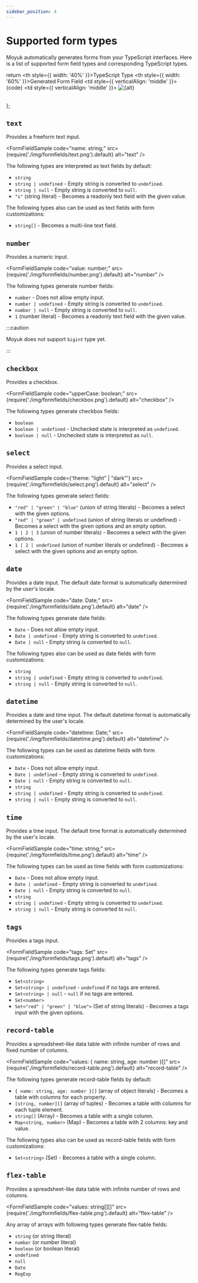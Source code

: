 ```yaml
---
sidebar_position: 4
---
```


# Supported form types

Moyuk automatically generates forms from your TypeScript interfaces.
Here is a list of supported form field types and corresponding TypeScript types.


  return <table>
	  <tr>
		  <th style={{ width: '40%' }}>TypeScript Type</th>
			<th style={{ width: '60%' }}>Generated Form Field</th>
		</tr>
		<tr>
			<td style={{ verticalAlign: 'middle' }}>
				<CodeBlock language="ts">{code}</CodeBlock>
			</td>
			<td style={{ verticalAlign: 'middle' }}>
				<img src={src} alt={alt} />
			</td>
		</tr>
	</table>
};


## `text`

Provides a freeform text input.

<FormFieldSample code="name: string;" src={require('./img/formfields/text.png').default} alt="text" />

The following types are interpreted as text fields by default:

- `string`
- `string | undefined` - Empty string is converted to `undefined`.
- `string | null` - Empty string is converted to `null`.
- `"s"` (string literal) - Becomes a readonly text field with the given value.

The following types also can be used as text fields with form customizations:

- `string[]` - Becomes a multi-line text field.

## `number`

Provides a numeric input.

<FormFieldSample code="value: number;" src={require('./img/formfields/number.png').default} alt="number" />

The following types generate number fields:

- `number` - Does not allow empty input.
- `number | undefined` - Empty string is converted to `undefined`.
- `number | null` - Empty string is converted to `null`.
- `1` (number literal) - Becomes a readonly text field with the given value.

:::caution

Moyuk does not support `bigint` type yet.

:::

## `checkbox`

Provides a checkbox.

<FormFieldSample code="upperCase: boolean;" src={require('./img/formfields/checkbox.png').default} alt="checkbox" />

The following types generate checkbox fields:

- `boolean`
- `boolean | undefined` - Unchecked state is interpreted as `undefined`.
- `boolean | null` - Unchecked state is interpreted as `null`.

## `select`

Provides a select input.

<FormFieldSample code={'theme: "light" | "dark"'} src={require('./img/formfields/select.png').default} alt="select" />

The following types generate select fields:

- `"red" | "green" | "blue"` (union of string literals) - Becomes a select with the given options.
- `"red" | "green" | undefined` (union of string literals or undefined) - Becomes a select with the given options and an empty option.
- `1 | 2 | 3` (union of number literals) - Becomes a select with the given options.
- `1 | 2 | undefined` (union of number literals or undefined) - Becomes a select with the given options and an empty option.

## `date`

Provides a date input.
The default date format is automatically determined by the user's locale.

<FormFieldSample code="date: Date;" src={require('./img/formfields/date.png').default} alt="date" />

The following types generate date fields:

- `Date` - Does not allow empty input.
- `Date | undefined` - Empty string is converted to `undefined`.
- `Date | null` - Empty string is converted to `null`.

The following types also can be used as date fields with form customizations:

- `string`
- `string | undefined` - Empty string is converted to `undefined`.
- `string | null` - Empty string is converted to `null`.

## `datetime`

Provides a date and time input.
The default datetime format is automatically determined by the user's locale.

<FormFieldSample code="datetime: Date;" src={require('./img/formfields/datetime.png').default} alt="datetime" />

The following types can be used as datetime fields with form customizations:

- `Date` - Does not allow empty input.
- `Date | undefined` - Empty string is converted to `undefined`.
- `Date | null` - Empty string is converted to `null`.
- `string`
- `string | undefined` - Empty string is converted to `undefined`.
- `string | null` - Empty string is converted to `null`.

## `time`

Provides a time input.
The default time format is automatically determined by the user's locale.

<FormFieldSample code="time: string;" src={require('./img/formfields/time.png').default} alt="time" />

The following types can be used as time fields with form customizations:

- `Date` - Does not allow empty input.
- `Date | undefined` - Empty string is converted to `undefined`.
- `Date | null` - Empty string is converted to `null`.
- `string`
- `string | undefined` - Empty string is converted to `undefined`.
- `string | null` - Empty string is converted to `null`.

## `tags`

Provides a tags input.

<FormFieldSample code="tags: Set<string>" src={require('./img/formfields/tags.png').default} alt="tags" />

The following types generate tags fields:

- `Set<string>`
- `Set<string> | undefined` - `undefined` if no tags are entered.
- `Set<string> | null` - `null` if no tags are entered.
- `Set<number>`
- `Set<"red" | "green" | "blue">` (Set of string literals) - Becomes a tags input with the given options.

## `record-table`

Provides a spreadsheet-like data table with infinite number of rows and fixed number of columns.

<FormFieldSample code="values: { name: string, age: number }[]" src={require('./img/formfields/record-table.png').default} alt="record-table" />

The following types generate record-table fields by default:

- `{ name: string, age: number }[]` (array of object literals) - Becomes a table with columns for each property.
- `[string, number][]` (array of tuples) - Becomes a table with columns for each tuple element.
- `string[]` (Array) - Becomes a table with a single column.
- `Map<string, number>` (Map) - Becomes a table with 2 columns: key and value.

The following types also can be used as record-table fields with form customizations:

- `Set<string>` (Set) - Becomes a table with a single column.

## `flex-table`

Provides a spreadsheet-like data table with infinite number of rows and columns.

<FormFieldSample code="values: string[][]" src={require('./img/formfields/flex-table.png').default} alt="flex-table" />

Any array of arrays with following types generate flex-table fields:

- `string` (or string literal)
- `number` (or number literal)
- `boolean` (or boolean literal)
- `undefined`
- `null`
- `Date`
- `RegExp`
